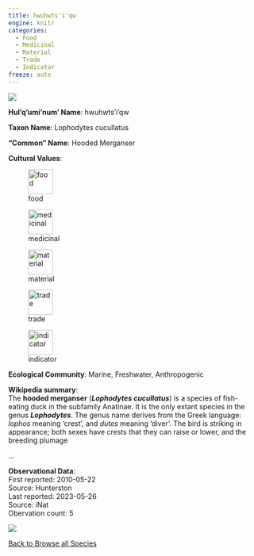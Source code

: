 ```yaml
---
title: hwuhwts'i'qw
engine: knitr
categories:
  - Food
  - Medicinal
  - Material
  - Trade
  - Indicator
freeze: auto
---
```

![](https://inaturalist-open-data.s3.amazonaws.com/photos/31989320/medium.jpg){fig-alt="hwuhwts'i'qw - Hooded Merganser"}

**Hul'q'umi'num' Name**: hwuhwts'i'qw



**Taxon Name**: Lophodytes cucullatus

**"Common" Name**: Hooded Merganser

**Cultural Values**:  

::: {layout-nrow=1 style="width:60%"}
![food](/files/food.svg){width=50px}

![medicinal](/files/medicinal.svg){width=50px}

![material](/files/material.svg){width=50px}

![trade](/files/trade.svg){width=50px}

![indicator](/files/indicator.svg){width=50px}
:::

**Ecological Community**: Marine, Freshwater, Anthropogenic

**Wikipedia summary**:  
The <b>hooded merganser</b> (<i><b>Lophodytes cucullatus</b></i>) is a species of fish-eating duck in the subfamily Anatinae. It is the only extant species in the genus <i><b>Lophodytes</b></i>. The genus name derives from the Greek language: <i>lophos</i> meaning 'crest', and <i>dutes</i> meaning 'diver'. The bird is striking in appearance; both sexes have crests that they can raise or lower, and the breeding plumage</p>...

**Observational Data**:   
First reported: 2010-05-22  
Source: Hunterston  
Last reported: 2023-05-26  
Source: iNat  
Obervation count: 5

![](community_dist.png)

[<i class="fa fa-arrow-left" aria-hidden="true"></i> Back to Browse all Species](/taxa.html)
